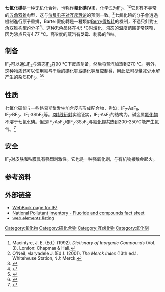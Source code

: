 {{chembox
| verifiedrevid = 400117691
| Name = 七氟化碘
| ImageFile = Iodine-heptafluoride-2D-dimensions.png
<!-- | ImageSize = 120px -->
| ImageName = Structure of the iodine heptafluoride molecule
| ImageFileL1 = Iodine-heptafluoride-3D-balls.png
<!-- | ImageSizeL1 = 120px -->
| ImageNameL1 = Iodine heptafluoride
| ImageFileR1 = Iodine-heptafluoride-3D-vdW.png
<!-- | ImageSizeR1 = 120px -->
| ImageNameR1 = Iodine heptafluoride
| OtherNames = 氟化碘(VII)
|Section1={{Chembox Identifiers
| InChI = 1/F7I/c1-8(2,3,4,5,6)7
| InChIKey = XRURPHMPXJDCOO-UHFFFAOYAO
| SMILES = FI(F)(F)(F)(F)(F)F
| StdInChI_Ref = {{stdinchicite|correct|chemspider}}
| StdInChI = 1S/F7I/c1-8(2,3,4,5,6)7
| StdInChIKey_Ref = {{stdinchicite|correct|chemspider}}
| StdInChIKey = XRURPHMPXJDCOO-UHFFFAOYSA-N
| CASNo_Ref = {{cascite|correct|??}}
| CASNo = 16921-96-3
| ChemSpiderID_Ref = {{chemspidercite|correct|chemspider}}
| ChemSpiderID =21477354  
| PubChem = 85645 
  }}
|Section2 = {{Chembox Properties
| Formula = IF<sub>7</sub>
| Appearance = 无色气体
| MolarMass = 259.90
| Density = 2.6 g/cm<sup>3</sup> (6 °C) <br> 2.7 g/cm<sup>3</sup> (25 °C)
| Solubility = 可溶<ref>Pradyot Patnaik. ''Handbook of Inorganic Chemicals''. McGraw-Hill, 2002, ISBN 0070494398</ref>
| MeltingPt = 4.5°C （三相点）
| BoilingPt = 4.8°C （1个大气压下升华）}}
| Section3 = {{Chembox Related
| OtherCpds = [[五氟化碘|五氟化碘]]}}
}}

'''七氟化碘'''是一种无机化合物，也称作'''氟化碘'''('''VII''')，化学式为[[碘|I]][[氟|F]]<sub>7</sub>。<ref>Macintyre, J. E. (Ed.).  (1992).  ''Dictionary of Inorganic Compounds'' (Vol. 3).  London:  Chapman & Hall.</ref><ref>O'Neil, Maryadele J. (Ed.).  (2001).  ''The Merck Index'' (13th ed.).  Whitehouse Station, NJ:  Merck.</ref>它具有不寻常的[[五角双锥|五角双锥]]构型，这与[[价层电子对互斥理论|价层电子对互斥理论]]的预测一致。<ref>{{Cite journal|title=On the problem of heptacoordination: vibrational spectra, structure, and fluxionality of iodine heptafluoride|url=https://pubs.acs.org/doi/abs/10.1021/ja00057a044|last=Christe|first=Karl O.|last2=Curtis|first2=E. C.|date=1993-02|journal=Journal of the American Chemical Society|issue=4|doi=10.1021/ja00057a044|volume=115|pages=1520–1526|language=en|issn=0002-7863|last3=Dixon|first3=David A.|access-date=2021-12-28|archive-date=2021-12-28|archive-url=https://web.archive.org/web/20211228031002/https://pubs.acs.org/doi/abs/10.1021/ja00057a044}}</ref>七氟化碘的分子會透過{{link-en|Bartell假旋轉|Bartell mechanism}}機制進行原子重排，Bartell假旋轉是一種類似[[Berry假旋转|Berry假旋转]]的{{link-en|假旋轉|pseudorotation}}機制，不過只針對五角双锥构型的分子<ref>{{Cite journal|title=Structure, Pseudorotation, and Vibrational Mode Coupling in IF 7 : An Electron Diffraction Study|url=http://aip.scitation.org/doi/10.1063/1.1673876|last=Adams|first=W. J.|last2=Thompson|first2=H. Bradford|date=1970-11-15|journal=The Journal of Chemical Physics|issue=10|doi=10.1063/1.1673876|volume=53|pages=4040–4046|language=en|issn=0021-9606|last3=Bartell|first3=L. S.|access-date=2021-12-28|archive-date=2021-12-28|archive-url=https://web.archive.org/web/20211228030946/https://aip.scitation.org/doi/10.1063/1.1673876}}</ref>。这种无色晶体在4.5 °C时熔化，液态的温度范围非常狭窄，因为沸点只有4.77 °C。高浓度的蒸汽有发霉、刺鼻的气味。

== 制备 ==

IF<sub>7</sub>可以通过[[氟|F<sub>2</sub>]]与液态[[五氟化碘|IF<sub>5</sub>]]在90 °C下反应制备，然后将蒸汽加热到270 °C。另外，这种物质还可以使用氟与干燥的[[碘化钯|碘化钯]]或[[碘化钾|碘化钾]]反应制得，用此法可尽量减少水解产生的杂质IOF<sub>5</sub>。<ref>{{Cite journal|title=Iodine Heptafluoride|url=https://pubs.acs.org/doi/abs/10.1021/ie50487a035|last=Schumb|first=Walter C.|last2=Lynch|first2=Maurice A.|date=1950-07|journal=Industrial & Engineering Chemistry|issue=7|doi=10.1021/ie50487a035|volume=42|pages=1383–1386|language=en|issn=0019-7866|access-date=2021-12-28|archive-date=2021-12-28|archive-url=https://web.archive.org/web/20211228030955/https://pubs.acs.org/doi/abs/10.1021/ie50487a035}}</ref><ref>{{Cite journal|title=Das Jod-7-fluorid|author=|url=https://onlinelibrary.wiley.com/doi/10.1002/zaac.19301930117|last=Ruff|first=Otto|last2=Keim|first2=Rudolf|date=1930-10-10|journal=Zeitschrift für anorganische und allgemeine Chemie|issue=1|doi=10.1002/zaac.19301930117|volume=193|pages=176–186|language=de|issn=0863-1786|access-date=2021-12-28|archive-date=2021-12-28|archive-url=https://web.archive.org/web/20211228031001/https://onlinelibrary.wiley.com/doi/10.1002/zaac.19301930117}}</ref>

== 性质 ==
七氟化碘能与一些[[路易斯酸|路易斯酸]]发生加合反应形成配合物，例如：IF<sub>7</sub>·AsF<sub>5</sub>、IF<sub>7</sub>·BF<sub>3</sub>、IF<sub>7</sub>·3SbF<sub>5</sub>等。[[X射线衍射|X射线衍射]]实验证实，IF<sub>7</sub>·AsF<sub>5</sub>的结构为{{chem|IF|6|+|AsF|6|-}}。碱金属[[氟化物|氟化物]]不溶于七氟化碘。但是IF<sub>7</sub>·AsF<sub>5</sub>和IF<sub>7</sub>·3SbF<sub>5</sub>与[[氟化钾|氟化钾]]共热到200-250°C能产生氟气。<ref>{{cite book|title=《无机化学丛书》第六卷：卤素、铜分族、锌分族|pages=P415-416|author=张青莲|isbn=7-03-002238-6|location=北京|publisher=科学出版社}}</ref>

== 安全 ==

IF<sub>7</sub>对皮肤和粘膜具有强烈刺激性。它也是一种强氧化剂，与有机物接触会起火。

== 参考资料 ==
{{reflist}}

== 外部链接 ==

* [http://webbook.nist.gov/cgi/cbook.cgi?ID=C16921963 WebBook page for IF7]{{Wayback|url=http://webbook.nist.gov/cgi/cbook.cgi?ID=C16921963 |date=20190218081936 }}
* [https://web.archive.org/web/20060116134617/http://www.npi.gov.au/database/substance-info/profiles/44.html National Pollutant Inventory - Fluoride and compounds fact sheet]
* [http://www.webelements.com/webelements/compounds/text/I/F7I1-16921963.html web elements listing]{{Wayback|url=http://www.webelements.com/webelements/compounds/text/I/F7I1-16921963.html |date=20080512011105 }}

{{卤族元素互化物}}
{{碘化合物}}

[[Category:氟化物|Category:氟化物]]
[[Category:碘化合物|Category:碘化合物]]
[[Category:互卤化物|Category:互卤化物]]
[[Category:氧化剂|Category:氧化剂]]